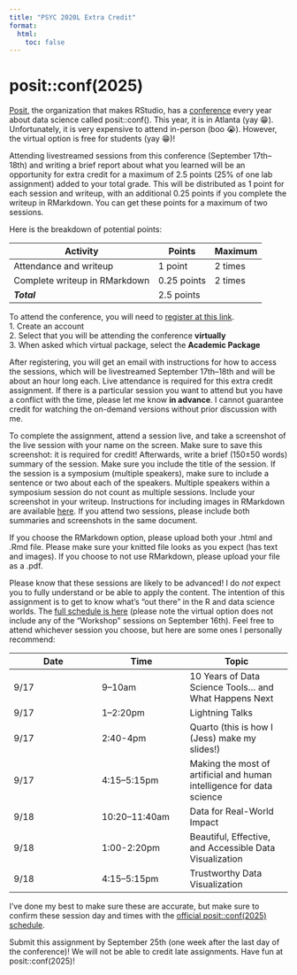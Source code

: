 ```yaml
---
title: "PSYC 2020L Extra Credit"
format:
  html:
    toc: false
---
```


# posit::conf(2025)

[Posit](https://posit.co/), the organization that makes RStudio, has a [conference](https://posit.co/conference/) every year about data science called posit::conf(). This year, it is in Atlanta (yay 😁). Unfortunately, it is very expensive to attend in-person (boo 😭). However, the virtual option is free for students (yay 😁)!

Attending livestreamed sessions from this conference (September 17th--18th) and writing a brief report about what you learned will be an opportunity for extra credit for a maximum of 2.5 points (25% of one lab assignment) added to your total grade. This will be distributed as 1 point for each session and writeup, with an additional 0.25 points if you complete the writeup in RMarkdown. You can get these points for a maximum of two sessions.

Here is the breakdown of potential points: 

| Activity | Points | Maximum |
|----------|--------|---------|
| Attendance and writeup | 1 point | 2 times |
| Complete writeup in RMarkdown | 0.25 points | 2 times |
| ***Total*** | 2.5 points | |

To attend the conference, you will need to [register at this link](https://reg.conf.posit.co/flow/posit/positconf25/reg/login).  
1. Create an account  
2. Select that you will be attending the conference **virtually**  
3. When asked which virtual package, select the **Academic Package**  

After registering, you will get an email with instructions for how to access the sessions, which will be livestreamed September 17th--18th and will be about an hour long each. Live attendance is required for this extra credit assignment. If there is a particular session you want to attend but you have a conflict with the time, please let me know **in advance**. I cannot guarantee credit for watching the on-demand versions without prior discussion with me.

To complete the assignment, attend a session live, and take a screenshot of the live session with your name on the screen. Make sure to save this screenshot: it is required for credit! Afterwards, write a brief (150±50 words) summary of the session. Make sure you include the title of the session. If the session is a symposium (multiple speakers), make sure to include a sentence or two about each of the speakers. Multiple speakers within a symposium session do not count as multiple sessions. Include your screenshot in your writeup. Instructions for including images in RMarkdown are available [here](https://earthdatascience.org/courses/earth-analytics/document-your-science/add-images-to-rmarkdown-report/). If you attend two sessions, please include both summaries and screenshots in the same document.

If you choose the RMarkdown option, please upload both your .html and .Rmd file. Please make sure your knitted file looks as you expect (has text and images). If you choose to not use RMarkdown, please upload your file as a .pdf.

Please know that these sessions are likely to be advanced! I do *not* expect you to fully understand or be able to apply the content. The intention of this assignment is to get to know what's "out there" in the R and data science worlds. The [full schedule is here](https://reg.rainfocus.com/flow/posit/positconf25/attendee-portal/page/sessioncatalog?tab.day=20250916) (please note the virtual option does not include any of the "Workshop" sessions on September 16th). Feel free to attend whichever session you choose, but here are some ones I personally recommend:

| Date | Time | Topic |
|------|------|-------|
| 9/17| 9--10am | 10 Years of Data Science Tools... and What Happens Next |
| 9/17 | 1--2:20pm | Lightning Talks |
| 9/17 | 2:40-4pm | Quarto (this is how I (Jess) make my slides!) |
| 9/17 | 4:15--5:15pm | Making the most of artificial and human intelligence for data science |
| 9/18 | 10:20--11:40am | Data for Real-World Impact |
| 9/18 | 1:00-2:20pm | Beautiful, Effective, and Accessible Data Visualization |
| 9/18 | 4:15--5:15pm | Trustworthy Data Visualization |

I've done my best to make sure these are accurate, but make sure to confirm these session day and times with the [official posit::conf(2025) schedule](https://reg.rainfocus.com/flow/posit/positconf25/attendee-portal/page/sessioncatalog?tab.day=20250916). 

Submit this assignment by September 25th (one week after the last day of the conference)! We will not be able to credit late assignments. Have fun at posit::conf(2025)!

